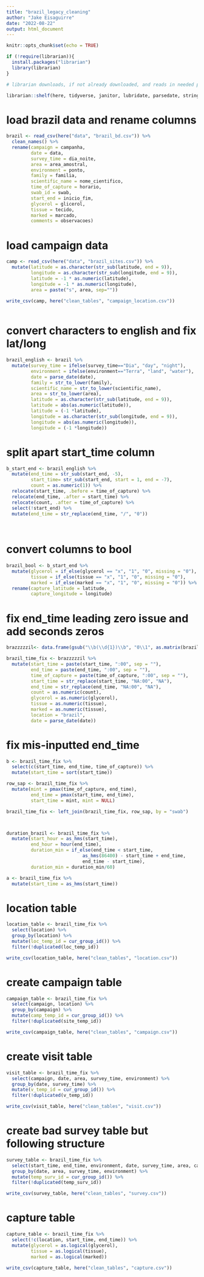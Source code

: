 ```yaml
---
title: "brazil_legacy_cleaning"
author: "Jake Eisaguirre"
date: "2022-08-22"
output: html_document
---
```


```r
knitr::opts_chunk$set(echo = TRUE)

if (!require(librarian)){
  install.packages("librarian")
  library(librarian)
}

# librarian downloads, if not already downloaded, and reads in needed packages

librarian::shelf(here, tidyverse, janitor, lubridate, parsedate, stringr,hms, stringi)
```

# load brazil data and rename columns
```r

brazil <- read_csv(here("data", "brazil_bd.csv")) %>% 
  clean_names() %>% 
  rename(campaign = campanha,
         date = data,
         survey_time = dia_noite,
         area = area_amostral,
         environment = ponto,
         family = familia,
         scientific_name = nome_cientifico,
         time_of_capture = horario,
         swab_id = swab,
         start_end = inicio_fim,
         glycerol = glicerol,
         tissue = tecido,
         marked = marcado,
         comments = observacoes)

```

# load campaign data
```r

camp <- read_csv(here("data", "brazil_sites.csv")) %>% 
  mutate(latitude = as.character(str_sub(latitude, end = 9)),
         longitude = as.character(str_sub(longitude, end = 9)),
         latitude = -1 * as.numeric(latitude),
         longitude = -1 * as.numeric(longitude),
         area = paste("s", area, sep=""))

write_csv(camp, here("clean_tables", "campaign_location.csv"))
  
```


# convert characters to english and fix lat/long
```r

brazil_english <- brazil %>% 
  mutate(survey_time = ifelse(survey_time=="Dia", "day", "night"),
         environment = ifelse(environment=="Terra", "land", "water"),
         date = parse_date(date),
         family = str_to_lower(family),
         scientific_name = str_to_lower(scientific_name),
         area = str_to_lower(area),
         latitude = as.character(str_sub(latitude, end = 9)),
         latitude = abs(as.numeric(latitude)),
         latitude = (-1 *latitude),
         longitude = as.character(str_sub(longitude, end = 9)),
         longitude = abs(as.numeric(longitude)),
         longitude = (-1 *longitude))

```

# split apart start_time column
```r

b_start_end <- brazil_english %>% 
  mutate(end_time = str_sub(start_end, -5),
         start_time= str_sub(start_end, start = 1, end = -7),
         count = as.numeric(1)) %>% 
  relocate(start_time, .before = time_of_capture) %>% 
  relocate(end_time, .after = start_time) %>%
  relocate(count, .after = time_of_capture) %>% 
  select(!start_end) %>%
  mutate(end_time = str_replace(end_time, "/", "0"))
  
  

```

# convert columns to bool
```r


brazil_bool <- b_start_end %>% 
  mutate(glycerol = if_else(glycerol == "x", "1", "0", missing = "0"),
         tissue = if_else(tissue == "x", "1", "0", missing = "0"),
         marked = if_else(marked == "x", "1", "0", missing = "0")) %>% 
  rename(capture_latitude = latitude,
         capture_longitude = longitude)


```

# fix end_time leading zero issue and add seconds zeros
```r
brazzzzzil<- data.frame(gsub("\\b(\\d{1})\\b", "0\\1", as.matrix(brazil_bool)))

brazil_time_fix <- brazzzzzil %>% 
  mutate(start_time = paste(start_time, ":00", sep = ""),
         end_time = paste(end_time, ":00", sep = ""),
         time_of_capture = paste(time_of_capture, ":00", sep = ""),
         start_time = str_replace(start_time, "NA:00", "NA"),
         end_time = str_replace(end_time, "NA:00", "NA"),
         count = as.numeric(count),
         glycerol = as.numeric(glycerol),
         tissue = as.numeric(tissue),
         marked = as.numeric(tissue),
         location = "brazil",
         date = parse_date(date))

```

# fix mis-inputted end_time
```r

b <- brazil_time_fix %>% 
  select(c(start_time, end_time, time_of_capture)) %>% 
  mutate(start_time = sort(start_time))

row_sap <- brazil_time_fix %>%
  mutate(mint = pmax(time_of_capture, end_time),
         end_time = pmax(start_time, end_time),
         start_time = mint, mint = NULL)

brazil_time_fix <- left_join(brazil_time_fix, row_sap, by = "swab")



duration_brazil <- brazil_time_fix %>% 
  mutate(start_hour = as_hms(start_time),
         end_hour = hour(end_time),
         duration_min = if_else(end_time < start_time,
                            as_hms(86400) - start_time + end_time,
                            end_time - start_time),
         duration_min = duration_min/60)

a <- brazil_time_fix %>% 
  mutate(start_time = as_hms(start_time))

```

# location table
```r
location_table <- brazil_time_fix %>% 
  select(location) %>% 
  group_by(location) %>% 
  mutate(loc_temp_id = cur_group_id()) %>% 
  filter(!duplicated(loc_temp_id))

write_csv(location_table, here("clean_tables", "location.csv"))
```


# create campaign table
```r

campaign_table <- brazil_time_fix %>% 
  select(campaign, location) %>% 
  group_by(campaign) %>% 
  mutate(camp_temp_id = cur_group_id()) %>% 
  filter(!duplicated(site_temp_id))

write_csv(campaign_table, here("clean_tables", "campaign.csv"))

```

# create visit table
```r

visit_table <- brazil_time_fix %>% 
  select(campaign, date, area, survey_time, environment) %>% 
  group_by(date, survey_time) %>% 
  mutate(v_temp_id = cur_group_id()) %>% 
  filter(!duplicated(v_temp_id))

write_csv(visit_table, here("clean_tables", "visit.csv"))

```

# create bad survey table but following structure
```r

survey_table <- brazil_time_fix %>% 
  select(start_time, end_time, environment, date, survey_time, area, campaign) %>% 
  group_by(date, area, survey_time, environment) %>% 
  mutate(temp_surv_id = cur_group_id()) %>% 
  filter(!duplicated(temp_surv_id))

write_csv(survey_table, here("clean_tables", "survey.csv"))

```

# capture table
```r

capture_table <- brazil_time_fix %>% 
  select(!c(location, start_time, end_time)) %>% 
  mutate(glycerol = as.logical(glycerol),
         tissue = as.logical(tissue),
         marked = as.logical(marked))

write_csv(capture_table, here("clean_tables", "capture.csv"))

```

